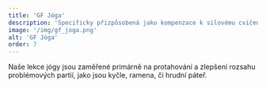 ```yaml
---
title: 'GF Jóga'
description: 'Specificky přizpůsobená jako kompenzace k silovému cvičení'
image: '/img/gf_joga.png'
alt: 'GF Jóga'
order: 7
---
```


Naše lekce jógy jsou zaměřené primárně na protahování a zlepšení rozsahu problémových partií, jako jsou kyčle, ramena, či hrudní páteř.

